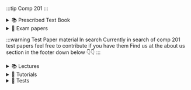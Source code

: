 :::tip Comp 201
:::

<details>
<summary>📚 Prescribed Text Book</summary>

> - <AuthenticatedLink href="https://drive.google.com/file/d/19EFYz11LhgTdLlZzKl8LNjoGcv_mE7PB/view?usp=drive_link" Icon={FaBook} title="Discrete Mathematics and Its Applications"/>
</details>

<details>
<summary>📝 Exam papers</summary>

## Main
> - <AuthenticatedLink href="https://drive.google.com/file/d/1PX0M8ObbrQonpIuPkH-6c6oNjdSuRFmo/view?usp=drive_link" Icon={FaFileAlt} title="2017/2018 Exam"/>
</details>

:::warning Test Paper material In search
Currently in search of comp 201 test papers
feel free to contribute if you have them 
Find us at the about us section in the footer down below 👇👇
:::

<details>
<summary>📚 Lectures</summary>

> - <AuthenticatedLink href="https://drive.google.com/file/d/1JKlyIi7uf5T4l3DVZ2UcsbOR5QGRbZJQ/view?usp=drive_link" Icon={FaBook} title="2023-2024 Module Guide"/>
</details>

<details>
<summary>📝 Tutorials</summary>

> - <AuthenticatedLink href="https://drive.google.com/file/d/1SpGkyXxXb3rXZfwKmF-O8kDl2FvTvyve/view?usp=drive_link" Icon={FaPencilAlt} title="21 August 2023 tutorial"/>
</details>

<details>
<summary>📝 Tests</summary>

> - <AuthenticatedLink href="https://drive.google.com/file/d/1H_yg0iGy--E7Z-1TUDjCgVt52lZi6Z58/view?usp=drive_link" Icon={FaPencilAlt} title="Test 1"/>
> - <AuthenticatedLink href="https://drive.google.com/file/d/1EQyBb8bgj3Gm8lBvJM9FOz9vnV7vpEGK/view?usp=drive_link" Icon={FaPencilAlt} title="Test 1 2022"/>
> - <AuthenticatedLink href="https://drive.google.com/file/d/1x5nBHI4Rd0FCpgCACz23XwDrWjRfOly6/view?usp=drive_link" Icon={FaPencilAlt} title="Test 2"/>
</details>
